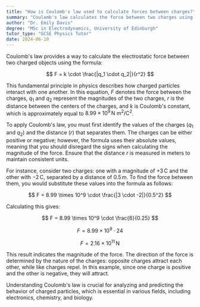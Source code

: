 ```yaml
---
title: "How is Coulomb's law used to calculate forces between charges?"
summary: "Coulomb's law calculates the force between two charges using the formula: F = k * (|q1 * q2| / r²)."
author: "Dr. Emily Davis"
degree: "MSc in Electrodynamics, University of Edinburgh"
tutor_type: "GCSE Physics Tutor"
date: 2024-06-10
---
```


Coulomb's law provides a way to calculate the electrostatic force between two charged objects using the formula:

$$
F = k \cdot \frac{|q_1 \cdot q_2|}{r^2}
$$

This fundamental principle in physics describes how charged particles interact with one another. In this equation, $F$ denotes the force between the charges, $q_1$ and $q_2$ represent the magnitudes of the two charges, $r$ is the distance between the centers of the charges, and $k$ is Coulomb's constant, which is approximately equal to $8.99 \times 10^9 \, \text{N m}^2/\text{C}^2$.

To apply Coulomb's law, you must first identify the values of the charges ($q_1$ and $q_2$) and the distance ($r$) that separates them. The charges can be either positive or negative; however, the formula uses their absolute values, meaning that you should disregard the signs when calculating the magnitude of the force. Ensure that the distance $r$ is measured in meters to maintain consistent units.

For instance, consider two charges: one with a magnitude of $+3 \, \text{C}$ and the other with $-2 \, \text{C}$, separated by a distance of $0.5 \, \text{m}$. To find the force between them, you would substitute these values into the formula as follows:

$$
F = 8.99 \times 10^9 \cdot \frac{|3 \cdot -2|}{0.5^2}
$$

Calculating this gives:

$$
F = 8.99 \times 10^9 \cdot \frac{6}{0.25}
$$

$$
F = 8.99 \times 10^9 \cdot 24
$$

$$
F = 2.16 \times 10^{11} \, \text{N}
$$

This result indicates the magnitude of the force. The direction of the force is determined by the nature of the charges: opposite charges attract each other, while like charges repel. In this example, since one charge is positive and the other is negative, they will attract.

Understanding Coulomb's law is crucial for analyzing and predicting the behavior of charged particles, which is essential in various fields, including electronics, chemistry, and biology.
    